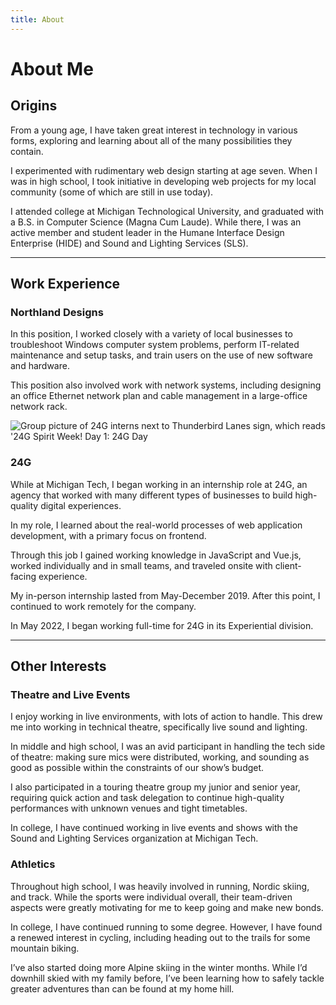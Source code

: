 ```yaml
---
title: About
---
```


# About Me

## Origins

From a young age, I have taken great interest in technology in various
forms, exploring and learning about all of the many possibilities they
contain.

I experimented with rudimentary web design starting at age seven. When I
was in high school, I took initiative in developing web projects for my
local community (some of which are still in use today).

I attended college at Michigan Technological University, and graduated
with a B.S. in Computer Science (Magna Cum Laude). While there, I was an
active member and student leader in the Humane Interface Design
Enterprise (HIDE) and Sound and Lighting Services (SLS).

---

## Work Experience

### Northland Designs

In this position, I worked closely with a variety of local businesses to
troubleshoot Windows computer system problems, perform IT-related
maintenance and setup tasks, and train users on the use of new software
and hardware.

This position also involved work with network systems, including designing
an office Ethernet network plan and cable management in a large-office
network rack.

<img src="../assets/24g-internship.jpg"
     alt="Group picture of 24G interns next to Thunderbird Lanes sign, which reads '24G Spirit Week! Day 1: 24G Day"
     class="md-img" />

### 24G

While at Michigan Tech, I began working in an internship role at 24G,
an agency that worked with many different types of businesses to build
high-quality digital experiences.

In my role, I learned about the real-world processes of web
application development, with a primary focus on frontend.

Through this job I gained working knowledge in JavaScript and Vue.js,
worked individually and in small teams, and traveled onsite with
client-facing experience.

My in-person internship lasted from May-December 2019. After this
point, I continued to work remotely for the company.

In May 2022, I began working full-time for 24G in its Experiential
division.

---

## Other Interests

### Theatre and Live Events

I enjoy working in live environments, with lots of action to handle.
This drew me into working in technical theatre, specifically live sound
and lighting.

In middle and high school, I was an avid participant in handling the tech
side of theatre: making sure mics were distributed, working, and sounding
as good as possible within the constraints of our show’s budget.

I also participated in a touring theatre group my junior and senior year,
requiring quick action and task delegation to continue high-quality
performances with unknown venues and tight timetables.

In college, I have continued working in live events and shows with the
Sound and Lighting Services organization at Michigan Tech.

### Athletics

Throughout high school, I was heavily involved in running, Nordic skiing,
and track. While the sports were individual overall, their team-driven
aspects were greatly motivating for me to keep going and make new bonds.

In college, I have continued running to some degree. However, I have found
a renewed interest in cycling, including heading out to the trails for
some mountain biking.

I’ve also started doing more Alpine skiing in the winter months. While I’d
downhill skied with my family before, I’ve been learning how to safely
tackle greater adventures than can be found at my home hill.


